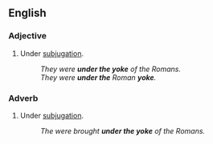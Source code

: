 ==English==

===Adjective===

{{en-adj|pos=[[under]] [[the]] [[yoke]]|-}}

# {{idiom}} Under [[subjugation]].
#: ''They were '''under the yoke''' of the Romans.''
#: ''They were '''under the''' Roman '''yoke'''.''

===Adverb===
{{en-adv|pos=[[under]] [[the]] [[yoke]]|-}}

# {{idiom}} Under [[subjugation]].
#: ''The were brought '''under the yoke''' of the Romans.''